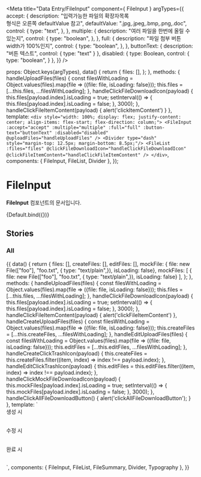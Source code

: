 
<Meta
  title="Data Entry/FileInput"
  component={ FileInput }
  argTypes={{
    accept: {
      description: "입력가능한 파일의 확장자목록<br/>형식은 오른쪽 defaultValue 참고",
      defaultValue: ".jpg,.jpeg,.bmp,.png,.doc",
      control: {
        type: "text",
      },
    },
    multiple: {
      description: "여러 파일을 한번에 올릴 수 있는지",
      control: {
        type: "boolean",
      },
    },
    full: {
      description: "파일 첨부 버튼 width가 100%인지",
      control: {
        type: "boolean",
      },
    },
    buttonText: {
      description: "버튼 텍스트",
      control: {
          type: "text"
      }
    },
    disabled: {
      type: Boolean,
      control: {
        type: "boolean",
      }
    },
  }}
/>

  props: Object.keys(argTypes),
  data() {
      return {
          files: [],
      };
  },
  methods: {
    handleUploadFiles(files) {
        const filesWithLoading = Object.values(files).map(file => ({file: file, isLoading: false}));
        this.files = [...this.files, ...filesWithLoading];
    },
    handleClickFileDownloadIcon(payload) {
        this.files[payload.index].isLoading = true;
        setInterval(() => {
            this.files[payload.index].isLoading = false;
        }, 3000);
    },
    handleClickFileItemContent(payload) {
        alert('clickItemContent')
    }
  },
  template: `<div style="width: 100%; display: flex; justify-content: center; align-items: flex-start; flex-direction: column;">
                 <FileInput
                    :accept="accept"
                    :multiple="multiple"
                    :full="full"
                    :button-text="buttonText"
                    :disabled="disabled"
                    @uploadFiles="handleUploadFiles"
                 />
                 <Divider type="dash" style="margin-top: 12.5px; margin-bottom: 8.5px;"/>
                 <FileList :files="files"
                    @clickFileDownloadIcon="handleClickFileDownloadIcon"
                    @clickFileItemContent="handleClickFileItemContent"
                 />
              </div>`,
   components: { FileInput, FileList, Divider },
});

# FileInput

**FileInput** 컴포넌트의 문서입니다.

<Story name="Default" height="100px">
  {Default.bind({})}
</Story>

<ArgsTable story="Default" />

## Stories
### All

<Canvas>
    <Story name="All" height="100px">
        {{
          data() {
              return {
                  files: [],
                  createFiles: [],
                  editFiles: [],
                  mockFile: { file: new File(["foo"], "foo.txt", { type: "text/plain",}), isLoading: false},
                  mockFiles: [ { file: new File(["foo"], "foo.txt", { type: "text/plain",}), isLoading: false} ],
              };
          },
          methods: {
            handleUploadFiles(files) {
                const filesWithLoading = Object.values(files).map(file => ({file: file, isLoading: false}));
                this.files = [...this.files, ...filesWithLoading];
            },
            handleClickFileDownloadIcon(payload) {
                this.files[payload.index].isLoading = true;
                setInterval(() => {
                    this.files[payload.index].isLoading = false;
                }, 3000);
            },
            handleClickFileItemContent(payload) {
                alert('clickFileItemContent')
            },
            handleCreateUploadFiles(files) {
               const filesWithLoading = Object.values(files).map(file => ({file: file, isLoading: false}));
               this.createFiles = [...this.createFiles, ...filesWithLoading];
            },
            handleEditUploadFiles(files) {
                const filesWithLoading = Object.values(files).map(file => ({file: file, isLoading: false}));
                this.editFiles = [...this.editFiles, ...filesWithLoading];
            },
            handleCreateClickTrashIcon(payload) {
                this.createFiles = this.createFiles.filter((item, index) => index !== payload.index);
            },
            handleEditClickTrashIcon(payload) {
                this.editFiles = this.editFiles.filter((item, index) => index !== payload.index);
            },
            handleClickMockFileDownloadIcon(payload) {
                this.mockFiles[payload.index].isLoading = true;
                setInterval(() => {
                    this.mockFiles[payload.index].isLoading = false;
                }, 3000);
             },
             handleClickAllFileDownloadButton() {
                alert('clickAllFileDownloadButton');
             }
          },
            template: `<div style="width: 100%; display: flex; justify-content: center; align-items: center; flex-direction: column;">
                        <div style="width: 100%; margin-bottom: 30px;">
                            <Typography type="body2">생성 시</Typography>
                            <FileInput full
                              @uploadFiles="handleCreateUploadFiles"
                            />
                            <Divider type="dash" style="margin-top: 12.5px; margin-bottom: 8.5px;"/>
                            <FileList :files="createFiles" isEdit @clickFileTrashIcon="handleCreateClickTrashIcon" @clickFileItemContent="handleClickFileItemContent"/>
                        </div>
                        <div style="width: 100%; margin-bottom: 30px;">
                            <Typography type="body2">수정 시</Typography>
                            <FileInput full
                              @uploadFiles="handleEditUploadFiles"
                            />
                            <Divider type="dash" style="margin-top: 12.5px; margin-bottom: 8.5px;"/>
                            <FileList :files="editFiles" isEdit @clickFileTrashIcon="handleEditClickTrashIcon" @clickFileItemContent="handleClickFileItemContent"/>
                        </div>
                         <div style="width: 100%; margin-bottom: 30px;">
                            <Typography type="body2">완료 시</Typography>
                            <FileSummary :length="mockFiles.length" @clickAllFileDownloadButton="handleClickAllFileDownloadButton"/>
                            <Divider type="dash" style="margin-top: 12.5px; margin-bottom: 8.5px;"/>
                            <FileList :files="mockFiles" @clickFileDownloadIcon="handleClickMockFileDownloadIcon" @clickFileItemContent="handleClickFileItemContent"/>
                        </div>
                      </div>`,
             components: { FileInput, FileList, FileSummary, Divider, Typography },
        }}
    </Story>
</Canvas>
